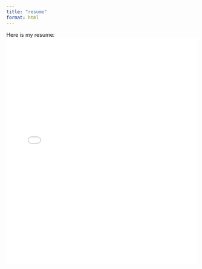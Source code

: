 ```yaml
---
title: "resume"
format: html
---
```


Here is my resume:<embed src= "Resume_ Aldair Perez.pdf" type="application/pdf"width="100%" height="600px">
